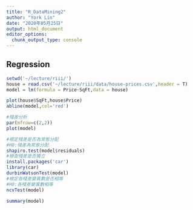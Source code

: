 ```yaml
---
title: "R_DataMining2"
author: "York Lin"
date: "2020年05月25日"
output: html_document
editor_options: 
  chunk_output_type: console
---
```


## Regression
```R
setwd('~/lecture/riii/')
house = read.csv('~/lecture/riii/data/house-prices.csv',header = T)
model = lm(formula = Price~SqFt,data = house)

plot(house$SqFt,house$Price)
abline(model,col='red')

#殘差分析
par(mfrow=c(2,2))
plot(model)

#檢定殘差是否為常態分配
#H0:殘差為常態分配
shapiro.test(model$residuals)
#檢查殘差是否獨立
install.packages('car')
library(car)
durbinWatsonTest(model)
#檢定各殘差變異數是否相等
#H0:各殘差變異數相等
ncvTest(model)

summary(model)
```
